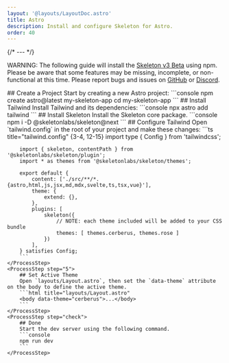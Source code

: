 ```yaml
---
layout: '@layouts/LayoutDoc.astro'
title: Astro
description: Install and configure Skeleton for Astro.
order: 40
---
```




{/* --- */}

<div class="card preset-outlined-error-500 preset-tonal-error p-8 space-y-8">
	<p>WARNING: The following guide will install the <u>Skeleton v3 Beta</u> using npm. Please be aware that some features may be missing, incomplete, or non-functional at this time. Please report bugs and issues on <a class='anchor' href='https://github.com/skeletonlabs/skeleton/issues/new/choose' target='_blank' rel='external'>GitHub</a> or <a class='anchor' href='https://discord.gg/EXqV7W8MtY' target='_blank' rel='external'>Discord</a>.</p>
</div>

<Process>
    <ProcessStep step="1">
        ## Create a Project
        Start by creating a new Astro project:
        ```console
        npm create astro@latest my-skeleton-app
		cd my-skeleton-app
        ```
    </ProcessStep>
    <ProcessStep step="2">
        ## Install Tailwind
        Install Tailwind and its dependencies:
        ```console
        npx astro add tailwind
        ```
    </ProcessStep>
    <ProcessStep step="3">
        ## Install Skeleton
        Install the Skeleton core package.
        ```console
        npm i -D @skeletonlabs/skeleton@next
        ```
    </ProcessStep>
    <ProcessStep step="4">
        ## Configure Tailwind
        Open `tailwind.config` in the root of your project and make these changes:
        ```ts title="tailwind.config" {3-4, 12-15}
        import type { Config } from 'tailwindcss';

        import { skeleton, contentPath } from '@skeletonlabs/skeleton/plugin';
        import * as themes from '@skeletonlabs/skeleton/themes';

        export default {
            content: ['./src/**/*.{astro,html,js,jsx,md,mdx,svelte,ts,tsx,vue}'],
            theme: {
                extend: {},
            },
            plugins: [
                skeleton({
                    // NOTE: each theme included will be added to your CSS bundle
                    themes: [ themes.cerberus, themes.rose ]
                })
            ],
        } satisfies Config;
        ```
    </ProcessStep>
    <ProcessStep step="5">
        ## Set Active Theme
        Open `layouts/Layout.astro`, then set the `data-theme` attribute on the body to define the active theme.
        ```html title="layouts/Layout.astro"
        <body data-theme="cerberus">...</body>
        ```
    </ProcessStep>
    <ProcessStep step="check">
        ## Done
        Start the dev server using the following command.
		```console
		npm run dev
        ```
    </ProcessStep>
</Process>
